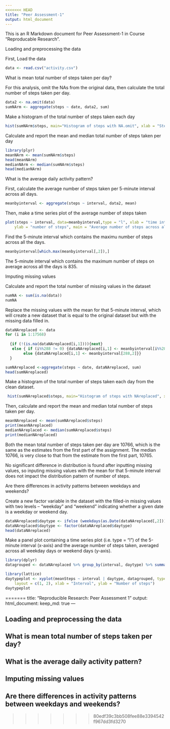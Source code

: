 ```yaml
---
<<<<<<< HEAD
title: "Peer Assessment-1"
output: html_document
---
```


This is an R Markdown document for Peer Assessment-1 in Course "Reproducable Research". 

Loading and preprocessing the data

First, Load the data

```r
data <- read.csv("activity.csv")
```

What is mean total number of steps taken per day?

For this analysis, omit the NAs from the original data, then calculate the total number of steps taken per day.

```r
data2 <- na.omit(data)
sumNArm <- aggregate(steps ~ date, data2, sum)

```

Make a histogram of the total number of steps taken each day
```r
hist(sumNArm$steps, main="Histogram of steps with NA.omit", xlab = "Steps")
```

Calculate and report the mean and median total number of steps taken per day
```r
library(plyr)
meanNArm <- mean(sumNArm$steps)
head(meanNArm)
medianNArm <- median(sumNArm$steps)
head(medianNArm)
```

What is the average daily activity pattern?

First, calculate the average number of steps taken per 5-minute interval across all days.
```r
meanbyinterval <- aggregate(steps ~ interval, data2, mean)
```

Then, make a time series plot of the average number of steps taken

```r
plot(steps ~ interval, data=meanbyinterval,type = "l", xlab = "time interval", 
    ylab = "number of steps", main = "Average number of steps across all days")
```

Find the 5-minute interval which contains the maximu number of steps across all the days.
```r
meanbyinterval[which.max(meanbyinterval[,2]),]
```
The 5-minute interval which contains the maximum number of steps on average across all the days is 835.

Imputing missing values

Calculate and report the total number of missing values in the dataset
```r
numNA <- sum(is.na(data))
numNA
```

Replace the missing values with the mean for that 5-minute interval, which will create a new dataset that is equal to the original dataset but with the missing data filled in.
```r

dataNAreplaced <- data
for (i in 1:17568)
  
  {if (!(is.na(dataNAreplaced[i,1]))){next}
   else { if (i%%288 != 0) {dataNAreplaced[i,1] <- meanbyinterval[i%%288,2]}
        else {dataNAreplaced[i,1] <- meanbyinterval[288,2]}}
  }

sumNAreplaced <-aggregate(steps ~ date, dataNAreplaced, sum)
head(sumNAreplaced)
```

Make a histogram of the total number of steps taken each day from the clean dataset.

```r
 hist(sumNAreplaced$steps, main="Histogram of steps with NAreplaced", xlab = "Steps", col="gray50")
```

Then, calculate and report the mean and median total number of steps taken per day. 
```r
meanNAreplaced <- mean(sumNAreplaced$steps)
print(meanNAreplaced)
medianNAreplaced <- median(sumNAreplaced$steps)
print(medianNAreplaced)
```

Both the mean total number of steps taken per day are 10766, which is the same as the estimates from the first part of the assignment. The median 10766, is very close to that from the estimate from the first part, 10765.

No significant difference in distribution is found after inputting missing values, so inputing missing values with the mean for that 5-minute interval does not impact the distribution pattern of number of steps.


Are there differences in activity patterns between weekdays and weekends?

Create a new factor variable in the dataset with the filled-in missing values with two levels -- "weekday" and "weekend" indicating whether a given date is a weekday or weekend day.
```r
dataNAreplaced$daytype <- ifelse (weekdays(as.Date(dataNAreplaced[,2])) %in% c("Saturday","Sunday"), "weekend","weekday")
dataNAreplaced$daytype <- factor(dataNAreplaced$daytype)
head(dataNAreplaced)
```

Make a panel plot containing a time series plot (i.e. type = "l") of the 5-minute interval (x-axis) and the average number of steps taken, averaged across all weekday days or weekend days (y-axis). 

```r
library(dplyr)
datagrouped <- dataNAreplaced %>% group_by(interval, daytype) %>% summarise(meanSteps = mean(steps, na.rm=TRUE))

library(lattice)
daytypeplot <- xyplot(meanSteps ~ interval | daytype, datagrouped, type = "l", 
    layout = c(1, 2), xlab = "Interval", ylab = "Number of steps")
daytypeplot
```
=======
title: "Reproducible Research: Peer Assessment 1"
output: 
  html_document:
    keep_md: true
---


## Loading and preprocessing the data



## What is mean total number of steps taken per day?



## What is the average daily activity pattern?



## Imputing missing values



## Are there differences in activity patterns between weekdays and weekends?
>>>>>>> 80edf39c3bb508fee88e3394542f967dd3fd3270
